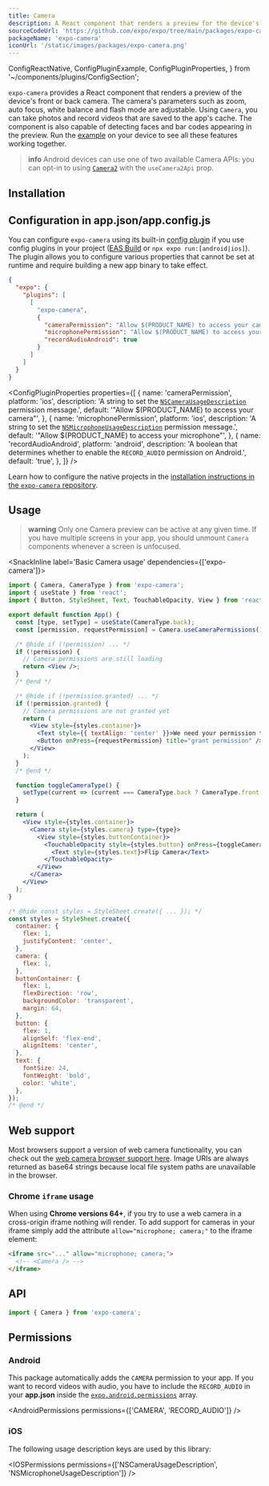 ```yaml
---
title: Camera
description: A React component that renders a preview for the device's front or back camera.
sourceCodeUrl: 'https://github.com/expo/expo/tree/main/packages/expo-camera'
packageName: 'expo-camera'
iconUrl: '/static/images/packages/expo-camera.png'
---
```


  ConfigReactNative,
  ConfigPluginExample,
  ConfigPluginProperties,
} from '~/components/plugins/ConfigSection';

`expo-camera` provides a React component that renders a preview of the device's front or back camera. The camera's parameters such as zoom, auto focus, white balance and flash mode are adjustable. Using `Camera`, you can take photos and record videos that are saved to the app's cache. The component is also capable of detecting faces and bar codes appearing in the preview. Run the [example](#usage) on your device to see all these features working together.

<PlatformsSection android ios web />

> **info** Android devices can use one of two available Camera APIs: you can opt-in to using [`Camera2`](https://developer.android.com/reference/android/hardware/camera2/package-summary) with the `useCamera2Api` prop.

## Installation

<APIInstallSection />

## Configuration in app.json/app.config.js

You can configure `expo-camera` using its built-in [config plugin](/config-plugins/introduction/) if you use config plugins in your project ([EAS Build](/build/introduction) or `npx expo run:[android|ios]`). The plugin allows you to configure various properties that cannot be set at runtime and require building a new app binary to take effect.

<ConfigPluginExample>

```json app.json
{
  "expo": {
    "plugins": [
      [
        "expo-camera",
        {
          "cameraPermission": "Allow $(PRODUCT_NAME) to access your camera",
          "microphonePermission": "Allow $(PRODUCT_NAME) to access your mircophone",
          "recordAudioAndroid": true
        }
      ]
    ]
  }
}
```

</ConfigPluginExample>

<ConfigPluginProperties
  properties={[
    {
      name: 'cameraPermission',
      platform: 'ios',
      description: 'A string to set the [`NSCameraUsageDescription`](#ios) permission message.',
      default: '"Allow $(PRODUCT_NAME) to access your camera"',
    },
    {
      name: 'microphonePermission',
      platform: 'ios',
      description: 'A string to set the [`NSMicrophoneUsageDescription`](#ios) permission message.',
      default: '"Allow $(PRODUCT_NAME) to access your microphone"',
    },
    {
      name: 'recordAudioAndroid',
      platform: 'android',
      description:
        'A boolean that determines whether to enable the `RECORD_AUDIO` permission on Android.',
      default: 'true',
    },
  ]}
/>

<ConfigReactNative>

Learn how to configure the native projects in the [installation instructions in the `expo-camera` repository](https://github.com/expo/expo/tree/main/packages/expo-camera#installation-in-bare-react-native-projects).

</ConfigReactNative>

## Usage

> **warning** Only one Camera preview can be active at any given time. If you have multiple screens in your app, you should unmount `Camera` components whenever a screen is unfocused.

<SnackInline label='Basic Camera usage' dependencies={['expo-camera']}>

```jsx
import { Camera, CameraType } from 'expo-camera';
import { useState } from 'react';
import { Button, StyleSheet, Text, TouchableOpacity, View } from 'react-native';

export default function App() {
  const [type, setType] = useState(CameraType.back);
  const [permission, requestPermission] = Camera.useCameraPermissions();

  /* @hide if (!permission) ... */
  if (!permission) {
    // Camera permissions are still loading
    return <View />;
  }
  /* @end */

  /* @hide if (!permission.granted) ... */
  if (!permission.granted) {
    // Camera permissions are not granted yet
    return (
      <View style={styles.container}>
        <Text style={{ textAlign: 'center' }}>We need your permission to show the camera</Text>
        <Button onPress={requestPermission} title="grant permission" />
      </View>
    );
  }
  /* @end */

  function toggleCameraType() {
    setType(current => (current === CameraType.back ? CameraType.front : CameraType.back));
  }

  return (
    <View style={styles.container}>
      <Camera style={styles.camera} type={type}>
        <View style={styles.buttonContainer}>
          <TouchableOpacity style={styles.button} onPress={toggleCameraType}>
            <Text style={styles.text}>Flip Camera</Text>
          </TouchableOpacity>
        </View>
      </Camera>
    </View>
  );
}

/* @hide const styles = StyleSheet.create({ ... }); */
const styles = StyleSheet.create({
  container: {
    flex: 1,
    justifyContent: 'center',
  },
  camera: {
    flex: 1,
  },
  buttonContainer: {
    flex: 1,
    flexDirection: 'row',
    backgroundColor: 'transparent',
    margin: 64,
  },
  button: {
    flex: 1,
    alignSelf: 'flex-end',
    alignItems: 'center',
  },
  text: {
    fontSize: 24,
    fontWeight: 'bold',
    color: 'white',
  },
});
/* @end */
```

</SnackInline>

## Web support

Most browsers support a version of web camera functionality, you can check out the [web camera browser support here](https://caniuse.com/#feat=stream). Image URIs are always returned as base64 strings because local file system paths are unavailable in the browser.

### Chrome `iframe` usage

When using **Chrome versions 64+**, if you try to use a web camera in a cross-origin iframe nothing will render. To add support for cameras in your iframe simply add the attribute `allow="microphone; camera;"` to the iframe element:

```html
<iframe src="..." allow="microphone; camera;">
  <!-- <Camera /> -->
</iframe>
```

## API

```js
import { Camera } from 'expo-camera';
```

<APISection packageName="expo-camera" apiName="Camera" />

## Permissions

### Android

This package automatically adds the `CAMERA` permission to your app. If you want to record videos with audio, you have to include the `RECORD_AUDIO` in your **app.json** inside the [`expo.android.permissions`](/versions/latest/config/app/#permissions) array.

<AndroidPermissions permissions={['CAMERA', 'RECORD_AUDIO']} />

### iOS

The following usage description keys are used by this library:

<IOSPermissions permissions={['NSCameraUsageDescription', 'NSMicrophoneUsageDescription']} />
